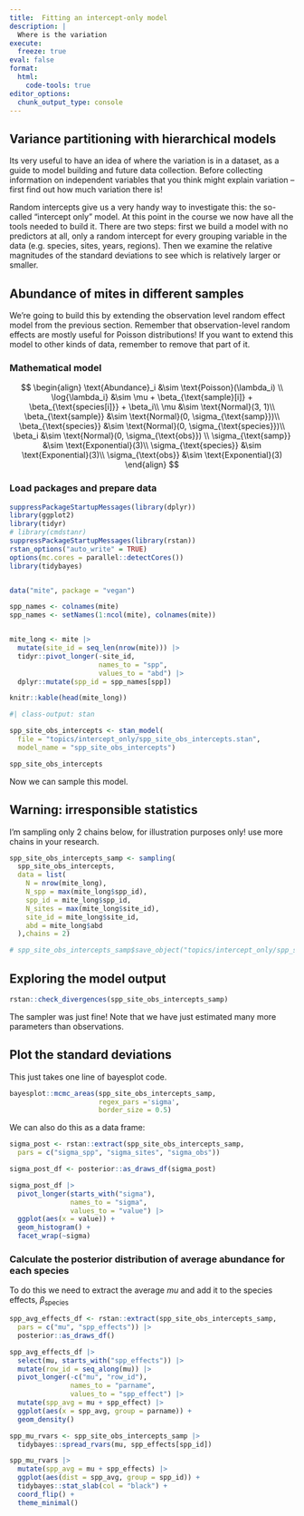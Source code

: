 ```yaml
---
title:  Fitting an intercept-only model
description: |
  Where is the variation
execute:
  freeze: true
eval: false
format:
  html:
    code-tools: true
editor_options: 
  chunk_output_type: console
---
```


## Variance partitioning with hierarchical models

Its very useful to have an idea of where the variation is in a dataset, as a guide to model building and future data collection. Before collecting information on independent variables that you think might explain variation -- first find out how much variation there is! 

Random intercepts give us a very handy way to investigate this: the so-called "intercept only" model. 
At this point in the course we now have all the tools needed to build it. There are two steps: first we build a model with no predictors at all, only a random intercept for every grouping variable in the data (e.g. species, sites, years, regions). Then we examine the relative magnitudes of the standard deviations to see which is relatively larger or smaller.

## Abundance of mites in different samples

We're going to build this by extending the observation level random effect model from the previous section. Remember that observation-level random effects are mostly useful for Poisson distributions! If you want to extend this model to other kinds of data, remember to remove that part of it.

### Mathematical model

$$
\begin{align}
\text{Abundance}_i &\sim \text{Poisson}(\lambda_i) \\
\log{\lambda_i} &\sim \mu + \beta_{\text{sample}[i]} + \beta_{\text{species[i]}} + \beta_i\\
\mu &\sim \text{Normal}(3, 1)\\
\beta_{\text{sample}} &\sim \text{Normal}(0,  \sigma_{\text{samp}})\\
\beta_{\text{species}} &\sim \text{Normal}(0, \sigma_{\text{species}})\\
\beta_i &\sim \text{Normal}(0,                \sigma_{\text{obs}}) \\
\sigma_{\text{samp}}    &\sim \text{Exponential}(3)\\
\sigma_{\text{species}} &\sim \text{Exponential}(3)\\
\sigma_{\text{obs}}     &\sim \text{Exponential}(3)
\end{align}
$$

### Load packages and prepare data

```r
suppressPackageStartupMessages(library(dplyr))
library(ggplot2)
library(tidyr)
# library(cmdstanr)
suppressPackageStartupMessages(library(rstan))
rstan_options("auto_write" = TRUE)
options(mc.cores = parallel::detectCores())
library(tidybayes)


data("mite", package = "vegan")
```

```r
spp_names <- colnames(mite)
spp_names <- setNames(1:ncol(mite), colnames(mite))


mite_long <- mite |> 
  mutate(site_id = seq_len(nrow(mite))) |> 
  tidyr::pivot_longer(-site_id,
                      names_to = "spp",
                      values_to = "abd") |> 
  dplyr::mutate(spp_id = spp_names[spp])

knitr::kable(head(mite_long))
```

```r
#| class-output: stan

spp_site_obs_intercepts <- stan_model(
  file = "topics/intercept_only/spp_site_obs_intercepts.stan",
  model_name = "spp_site_obs_intercepts")

spp_site_obs_intercepts
```

Now we can sample this model. 

:::{.callout-warning}
## Warning: irresponsible statistics
I'm sampling only 2 chains below, for illustration purposes only! use more chains in your research.
:::

```r
spp_site_obs_intercepts_samp <- sampling(
  spp_site_obs_intercepts,
  data = list(
    N = nrow(mite_long),
    N_spp = max(mite_long$spp_id),
    spp_id = mite_long$spp_id,
    N_sites = max(mite_long$site_id),
    site_id = mite_long$site_id,
    abd = mite_long$abd
  ),chains = 2)

# spp_site_obs_intercepts_samp$save_object("topics/intercept_only/spp_site_obs_intercepts.rds")
```

## Exploring the model output

```r
rstan::check_divergences(spp_site_obs_intercepts_samp)
```

The sampler was just fine! Note that we have just estimated many more parameters than observations.

## Plot the standard deviations

This just takes one line of bayesplot code.

```r
bayesplot::mcmc_areas(spp_site_obs_intercepts_samp,
                      regex_pars ='sigma', 
                      border_size = 0.5)
```

We can also do this as a data frame:

```r
sigma_post <- rstan::extract(spp_site_obs_intercepts_samp,
  pars = c("sigma_spp", "sigma_sites", "sigma_obs"))

sigma_post_df <- posterior::as_draws_df(sigma_post)

sigma_post_df |> 
  pivot_longer(starts_with("sigma"), 
               names_to = "sigma", 
               values_to = "value") |> 
  ggplot(aes(x = value)) + 
  geom_histogram() + 
  facet_wrap(~sigma)
```


### Calculate the posterior distribution of average abundance for each species

To do this we need to extract the average $mu$ and add it to the species effects, $\beta_{\text{species}}$

```r
spp_avg_effects_df <- rstan::extract(spp_site_obs_intercepts_samp, 
  pars = c("mu", "spp_effects")) |> 
  posterior::as_draws_df()

spp_avg_effects_df |> 
  select(mu, starts_with("spp_effects")) |> 
  mutate(row_id = seq_along(mu)) |> 
  pivot_longer(-c("mu", "row_id"), 
               names_to = "parname", 
               values_to = "spp_effect") |> 
  mutate(spp_avg = mu + spp_effect) |> 
  ggplot(aes(x = spp_avg, group = parname)) + 
  geom_density()
```


```r
spp_mu_rvars <- spp_site_obs_intercepts_samp |> 
  tidybayes::spread_rvars(mu, spp_effects[spp_id])
```

```r
spp_mu_rvars |> 
  mutate(spp_avg = mu + spp_effects) |> 
  ggplot(aes(dist = spp_avg, group = spp_id)) + 
  tidybayes::stat_slab(col = "black") + 
  coord_flip() + 
  theme_minimal()
```

